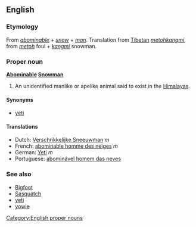 ==English==
===Etymology===
From ''[[abominable]]'' + ''[[snow]]'' + ''[[man]]''. Translation from [[Tibetan]] ''[[metohkangmi]]'', from ''[[metoh]]'' foul + ''[[kangmi]]'' snowman.

===Proper noun===
'''[[abominable|Abominable]] [[snowman|Snowman]]'''

#An unidentified manlike or apelike animal said to exist in the [[Himalayas]].

====Synonyms====
*[[yeti]]

====Translations====
*Dutch: [[Verschrikkelijke Sneeuwman]] ''m''
*French: [[abominable homme des neiges]] ''m''
*German: [[Yeti]] ''m''
*Portuguese: [[abominável homem das neves]]

===See also===
*[[Bigfoot]]
*[[Sasquatch]]
*[[yeti]]
*[[yowie]]

[[Category:English proper nouns]]